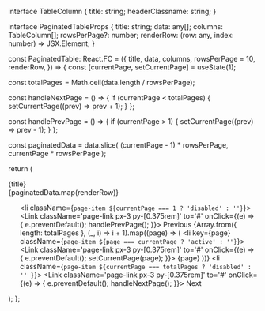 
interface TableColumn {
  title: string;
  headerClassname: string;
}

interface PaginatedTableProps {
  title: string;
  data: any[];
  columns: TableColumn[];
  rowsPerPage?: number;
  renderRow: (row: any, index: number) => JSX.Element;
}

const PaginatedTable: React.FC<PaginatedTableProps> = ({
  title,
  data,
  columns,
  rowsPerPage = 10,
  renderRow,
}) => {
  const [currentPage, setCurrentPage] = useState(1);

  const totalPages = Math.ceil(data.length / rowsPerPage);

  const handleNextPage = () => {
    if (currentPage < totalPages) {
      setCurrentPage((prev) => prev + 1);
    }
  };

  const handlePrevPage = () => {
    if (currentPage > 1) {
      setCurrentPage((prev) => prev - 1);
    }
  };

  const paginatedData = data.slice(
    (currentPage - 1) * rowsPerPage,
    currentPage * rowsPerPage
  );

  return (
    <div className='grid grid-cols-12 gap-x-6'>
      <div className='xl:col-span-12 col-span-12'>
        <div className='box'>
          <div className='box-header justify-between'>
            <div className='box-title'>{title}</div>
          </div>
          <div className='box-body'>
            <div className='table-responsive'>
              <Spktables
                tableClass='table whitespace-nowrap table-bordered min-w-full'
                header={columns}>
                {paginatedData.map(renderRow)}
              </Spktables>
            </div>
          </div>
          <div className='box-footer'>
            <nav aria-label='Page navigation'>
              <ul className='ti-pagination ltr:float-right rtl:float-left mb-0'>
                <li className={`page-item ${currentPage === 1 ? 'disabled' : ''}`}>
                  <Link
                    className='page-link px-3 py-[0.375rem]'
                    to='#'
                    onClick={(e) => {
                      e.preventDefault();
                      handlePrevPage();
                    }}>
                    Previous
                  </Link>
                </li>
                {Array.from({ length: totalPages }, (_, i) => i + 1).map((page) => (
                  <li
                    key={page}
                    className={`page-item ${page === currentPage ? 'active' : ''}`}>
                    <Link
                      className='page-link px-3 py-[0.375rem]'
                      to='#'
                      onClick={(e) => {
                        e.preventDefault();
                        setCurrentPage(page);
                      }}>
                      {page}
                    </Link>
                  </li>
                ))}
                <li
                  className={`page-item ${currentPage === totalPages ? 'disabled' : ''
                    }`}>
                  <Link
                    className='page-link px-3 py-[0.375rem]'
                    to='#'
                    onClick={(e) => {
                      e.preventDefault();
                      handleNextPage();
                    }}>
                    Next
                  </Link>
                </li>
              </ul>
            </nav>
          </div>
        </div>
      </div>
    </div>
  );
};


